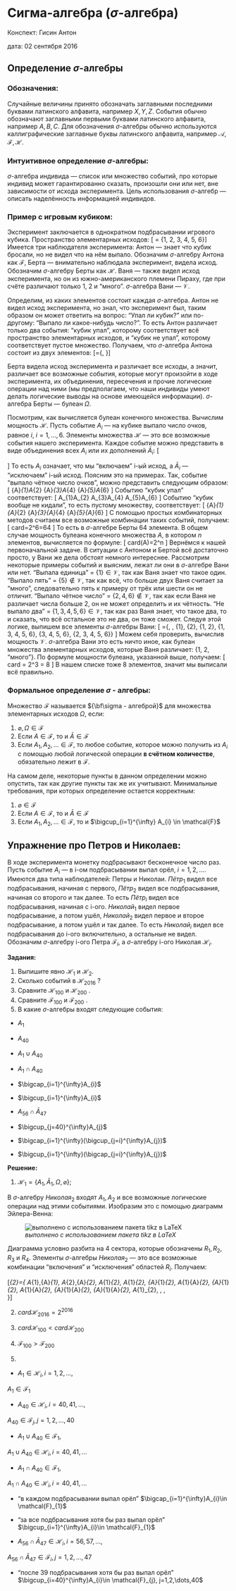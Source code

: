 # Сигма-алгебра ($\sigma$-алгебра) {#sigma_algebra_intro}

Конспект: Гисин Антон

дата: 02 сентября 2016

## Определение $\sigma$-алгебры

### Обозначения:
Случайные величины принято обозначать заглавными последними буквами латинского алфавита,
например $X, Y, Z$. События обычно обозначают заглавными первыми буквами латинского алфавита, например $A, B, C$. Для обозначения $\sigma$-алгебры обычно используются каллиграфические заглавные буквы латинского алфавита, например $\mathcal{A, F, H}$.

### Интуитивное определение $\sigma$-алгебры:
$\sigma$-алгебра индивида — список или множество событий, про которые индивид может гарантированно сказать, произошли они или нет, вне зависимости от исхода эксперимента.
Цель использования $\sigma$-алгебр — описать наделённость информацией индивидов.

### Пример с игровым кубиком:
Эксперимент заключается в однократном подбрасывании игрового кубика. Пространство элементарных исходов:
\[ \Omega = \{1, 2, 3, 4, 5, 6\}\]
Имеется три наблюдателя эксперимента:
Антон — знает что кубик бросали, но не видел что на нём выпало.
Обозначим $\sigma$-алгебру Антона как $\mathcal{F}$,
Берта — внимательно наблюдала эксперимент, видела исход. 
Обозначим $\sigma$-алгебру Берты как $\mathcal{H}$.
Ваня — также видел исход эксперимента, но он из южно-американского племени Пираху, где при счёте различают только 1, 2 и "много".
$\sigma$-алгебра Вани — $\mathcal{V}$.

Определим, из каких элементов состоит каждая $\sigma$-алгебра.
Антон не видел исход эксперимента, но знал, что эксперимент был, таким образом он может ответить на вопрос: "Упал ли кубик?" или по-другому: "Выпало ли какое-нибудь число?". То есть Антон различает только два события: "кубик упал", которому соответствует всё пространство элементарных исходов, и "кубик не упал", которому соответствует пустое множество. Получаем, что $\sigma$-алгебра Антона состоит из двух элементов:
\[\mathcal{F}=\{\varnothing, \Omega \}\]

Берта видела исход эксперимента и различает все исходы, а значит, различает все возможные события, которые могут произойти в ходе эксперимента, их объединения, пересечения и прочие логические операции над ними (мы предполагаем, что наши индивиды умеют делать логические выводы на основе имеющейся информации). 
$\sigma$-алгебра Берты — булеан $\Omega$.

Посмотрим, как вычисляется булеан конечного множества. Вычислим мощность $\mathcal{H}$.
Пусть событие $A_{i}$ — на кубике выпало число очков, равное $i$, $i=1, \dots, 6$.
Элементы множества $\mathcal{H}$ — это все возможные события нашего эксперимента. Каждое событие можно представить в виде объединения всех $A_{i}$ или их дополнений $\bar{A}_{i}$:
\[
\begin{bmatrix}
A_{1} \\
\bar{A}_{1}
\end{bmatrix}
\cup
\begin{bmatrix}
A_{2} \\
\bar{A}_{2}
\end{bmatrix}
\cup
\begin{bmatrix}
A_{3} \\
\bar{A}_{3}
\end{bmatrix}
\cup
\begin{bmatrix}
A_{4} \\
\bar{A}_{4}
\end{bmatrix}
\cup
\begin{bmatrix}
A_{5} \\
\bar{A}_{5}
\end{bmatrix}
\cup
\begin{bmatrix}
A_{6} \\
\bar{A}_{6}
\end{bmatrix}
\]
То есть $A_{i}$ означает, что мы "включаем" i-ый исход, а $\bar{A}_{i}$ — "исключаем" i-ый исход. Поясним это на примерах. Так, событие "выпало чётное число очков", можно представить следующим образом:
\[
\bar{A}_{1}\cup A_{2}
\cup \bar{A}_{3}\cup A_{4}
\cup \bar{A}_{5}\cup A_{6}
\]
Событию "кубик упал" соответствует:
\[
A_{1}\cup A_{2}
\cup A_{3}\cup A_{4}
\cup A_{5}\cup A_{6}
\]
Событию "кубик вообще не кидали", то есть пустому множеству, соответствует:
\[
\bar{A}_{1}\cup \bar{A}_{2}
\cup \bar{A}_{3}\cup \bar{A}_{4}
\cup \bar{A}_{5}\cup \bar{A}_{6}
\]
С помощью простых комбинаторных методов считаем все возможные комбинации таких событий, получаем:
\[ card\mathcal{H}=2^6=64 \]
То есть в $\sigma$-алгебре Берты 64 элемента. В общем случае мощность булеана конечного множества $A$, 
в котором $n$ элементов, вычисляется по формуле:
\[ card\mathcal{P}(A)=2^n \]
Вернёмся к нашей первоначальной задаче. В ситуации с Антоном и Бертой всё достаточно просто, у Вани же дела обстоят немного интереснее. Рассмотрим некоторые примеры событий и выясним, лежат ли они в $\sigma$-алгебре Вани или нет.
"Выпала единица" = $\{1\}\in\mathcal{V}$, так как Ваня знает что такое один.
"Выпало пять" = $\{5\}\notin\mathcal{V}$, так как всё, что больше двух Ваня считает за "много", следовательно пять к примеру от трёх или шести он не отличит.
"Выпало чётное число" = $\{2, 4, 6\}\notin\mathcal{V}$, так как если Ваня не различает числа больше 2, он не может определить и их чётность.
"Не выпало два" = $\{1, 3, 4, 5, 6\}\in\mathcal{V}$, так как раз Ваня знает, что такое два, то и сказать, что всё остальное это не два, он тоже сможет.
Следуя этой логике, выпишем все элементы $\sigma$-алгебры Вани:
\[ \mathcal{V}=\{\varnothing, \Omega, \{1\}, \{2\}, \{1, 2\}, \{1, 3, 4, 5, 6\}, \{3, 4, 5, 6\}, \{2, 3, 4, 5, 6\}\} \]
Можем себя проверить, вычислив мощность $\mathcal{V}$. $\sigma$-алгебра Вани это есть ничто иное, как булеан множества элементарных исходов, которые Ваня различает: \{1, 2, "много"\}. По формуле мощности булеана, указанной выше, получаем:
\[ card\mathcal{H} = 2^3 = 8 \]
В нашем списке тоже 8 элементов, значит мы выписали всё правильно.

### Формальное определение $\sigma$ - алгебры:
Множество $\mathcal{F}$ называется ${\bf\sigma - алгеброй}$ для множества элементарных исходов $\Omega$, если:

1) $\varnothing, \Omega \in \mathcal{F}$
2) Если $A \in \mathcal{F}$, то и $\bar{A} \in \mathcal{F}$
3) Если $A_{1}, A_{2},\dots \in \mathcal{F}$, то любое событие, которое можно получить из $A_{i}$ с помощью любой логической операции **в счётном количестве**, обязательно лежит в $\mathcal{F}$.

На самом деле, некоторые пункты в данном определении можно опустить, так как другие пункты так же их учитывают.
Минимальные требования, при которых определение остается корректным:

1) $\varnothing \in \mathcal{F}$
2) Если $A \in \mathcal{F}$, то и $\bar{A} \in \mathcal{F}$
3) Если $A_{1}, A_{2},\dots \in \mathcal{F}$, то и
$\bigcup_{i=1}^{\infty} A_{i} \in \mathcal{F}$

## Упражнение про Петров и Николаев:

В ходе эксперимента монетку подбрасывают бесконечное число раз.
Пусть событие $A_{i}$ — в i-ом подбрасывании выпал орёл, $i=1, 2, \dots$. Имеются два типа наблюдателей: Петры и Николаи. 
$Пётр_{1}$ видел все подбрасывания, начиная с первого, $Пётр_{2}$ видел все подбрасывания, начиная со второго и так далее. То есть $Пётр_{i}$ видел все подбрасывания, начиная с i-ого. 
$Николай_{1}$ видел первое подбрасывание, а потом ушёл, $Николай_{2}$ видел первое и второе подбрасывание, а потом ушёл и так далее. То есть $Николай_{i}$ видел все подбрасывания до i-ого включительно, а остальные не видел.
Обозначим $\sigma$-алгебру i-ого Петра $\mathcal{F}_{i}$, а $\sigma$-алгебру i-ого Николая $\mathcal{H}_{i}$.

**Задания:**

1) Выпишите явно $\mathcal{H}_{1}$ и $\mathcal{H}_{2}$.
2) Сколько событий в $\mathcal{H}_{2016}$ ?
3) Сравните $\mathcal{H}_{100}$ и $\mathcal{H}_{200}$ .
4) Сравните $\mathcal{F}_{100}$ и $\mathcal{F}_{200}$ .
5) В какие $\sigma$-алгебры входят следующие события:
+ $A_{1}$
+ $A_{40}$
+ $A_{1} \cup A_{40}$
+ $A_{1} \cap A_{40}$

+ $\bigcap_{i=1}^{\infty}A_{i}$

+ $\bigcup_{i=1}^{\infty}A_{i}$

+ $A_{56}\cap \bar{A}_{47}$

+ $\bigcup_{j=40}^{\infty}A_{j}$

+ $\bigcap_{i=1}^{\infty}(\bigcup_{j=i}^{\infty}A_{j})$

+ $\bigcup_{i=1}^{\infty}(\bigcap_{j=i}^{\infty}A_{j})$

**Решение:**

1) $\mathcal{H}_{1}=\{A_{1}, \bar{A}_{1}, \Omega, \varnothing\}$;

В $\sigma$-алгебру $Николая_{2}$ входят $A_{1}, {A}_{2}$ и все возможные логические операции над этими событиями.
Изобразим это с помощью диаграмм Эйлера-Венна:

![*выполнено с использованием пакета tikz в LaTeX*](images/02_pic_1.png)

Диаграмма условно разбита на 4 сектора, которые обозначены $R_{1}, R_{2}, R_{3}$ и $R_{4}$. Элементы $\sigma$-алгебры $Николая_{2}$ — это все возможные комбинации "включения" и "исключения" областей $R_{i}$. Получаем:

\[\mathcal{H}_{2}=\{
A_{1},\bar{A}_{1},
A_{2},\bar{A}_{2},
A_{1}\cup{A}_{2},
A_{1}\cap{A}_{2},
\bar{A}_{1}\cup{A}_{2},
A_{1}\cup \bar{A}_{2},
\bar{A}_{1}\cap{A}_{2},
A_{1}\cap \bar{A}_{2},
\bar{A}_{1}\cup \bar{A}_{2},
\bar{A}_{1}\cap \bar{A}_{2},
A_{1}\Delta{A}_{2},
\overline{A_{1}\Delta{A}_{2}},
\Omega,\varnothing\
\}\]

2) $card\mathcal{H}_{2016}=2^{2016}$

3) $card\mathcal{H}_{100}<card\mathcal{H}_{200}$

4) $\mathcal{F}_{100}>\mathcal{F}_{200}$
5) 
+ $A_{1}\in \mathcal{H}_{i}, i=1,2,\dots$, 

$A_{1}\in \mathcal{F}_{1}$

+ $A_{40} \in \mathcal{H}_{i}, i=40,41,\dots$, 

$A_{40} \in \mathcal{F}_{j}, j=1,2,\dots,40$

+ $A_{1} \cup A_{40}\in \mathcal{F}_{1}$, 

$A_{1} \cup A_{40}\in \mathcal{H}_{i}, i=40,41,\dots$

+ $A_{1} \cap A_{40}\in \mathcal{F}_{1}$, 

$A_{1} \cap A_{40}\in \mathcal{H}_{i}, i=40,41,\dots$

+ "в каждом подбрасывании выпал орёл" $\bigcap_{i=1}^{\infty}A_{i}\in \mathcal{F}_{1}$

+ "за все подбрасывания хотя бы раз выпал орёл" $\bigcup_{i=1}^{\infty}A_{i}\in \mathcal{F}_{1}$

+ $A_{56}\cap \bar{A}_{47}\in \mathcal{H}_{i}, i=56,57,\dots$,

$A_{56}\cap \bar{A}_{47}\in \mathcal{F}_{i}, j=1,2,\dots,47$

+ "после 39 подбрасывания хотя бы раз выпал орёл" $\bigcup_{i=40}^{\infty}A_{i}\in \mathcal{F}_{j}, j=1,2,\dots,40$


